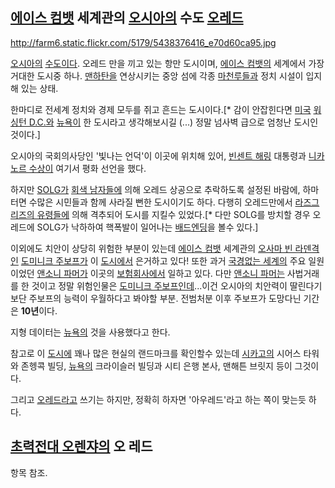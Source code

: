 == [[에이스 컴뱃]] 세계관의 [[오시아]]의 수도 [[오레드]] ==

http://farm6.static.flickr.com/5179/5438376416_e70d60ca95.jpg

[[오시아]]의 [[수도]]이다. 오레드 만을 끼고 있는 항만 도시이며, [[에이스 컴뱃]]의 세계에서 가장 거대한 도시중 하나. [[맨하탄]]을 연상시키는 중앙 섬에 각종 [[마천루]]들과 정치 시설이 입지해 있는 상태.

한마디로 전세계 정치와 경제 모두를 쥐고 흔드는 도시이다.[* 감이 안잡힌다면 [[미국]] [[워싱턴 D.C.]]와 [[뉴욕]]이 한 도시라고 생각해보시길 (...) 정말 넘사벽 급으로 엄청난 도시인 것이다.]

오시아의 국회의사당인 '빛나는 언덕'이 이곳에 위치해 있어, [[빈센트 해링]] 대통령과 [[니카노르 수상]]이 여기서 평화 선언을 했다.

하지만 [[SOLG]]가 [[회색 남자들]]에 의해 오레드 상공으로 추락하도록 설정된 바람에, 하마터면 수많은 시민들과 함께 사라질 뻔한 도시이기도 하다. 다행히 오레드만에서 [[라즈그리즈의 유령]]들에 의해 격추되어 도시를 지킬수 있었다.[* 다만 SOLG를 방치할 경우 오레드에 SOLG가 낙하하여 핵폭발이 일어나는 [http://youtu.be/lacsVYEk-5w 배드엔딩]을 볼수 있다.]

이외에도 치안이 상당히 위험한 부분이 있는데 [[에이스 컴뱃]] 세계관의 [[오사마 빈 라덴]]격인 [[도미니크 주보프]]가 이 [[도시]]에서 은거하고 있다! 또한 과거 [[국경없는 세계]]의 주요 일원이었던 [[앤소니 파머]]가 이곳의 [[보험]]회사에서 일하고 있다. 다만 [[앤소니 파머]]는 사법거래를 한 것이고 정말 위험인물은 [[도미니크 주보프]]인데...이건 오시아의 치안력이 딸린다기보단 주보프의 능력이 우월하다고 봐야할 부분. 전범처분 이후 주보프가 도망다닌 기간은 '''10년'''이다.

지형 데이터는 [[뉴욕]]의 것을 사용했다고 한다.

참고로 이 [[도시]]에 꽤나 많은 현실의 랜드마크를 확인할수 있는데 [[시카고]]의 시어스 타워와 존헹콕 빌딩, [[뉴욕]]의 크라이슬러 빌딩과 시티 은행 본사, 맨해튼 브릿지 등이 그것이다.

그리고 [[오레드]]라고 쓰기는 하지만, 정확히 하자면 '아우레드'라고 하는 쪽이 맞는듯 하다. 
== [[초력전대 오렌쟈]]의 오 레드 ==
항목 참조.
